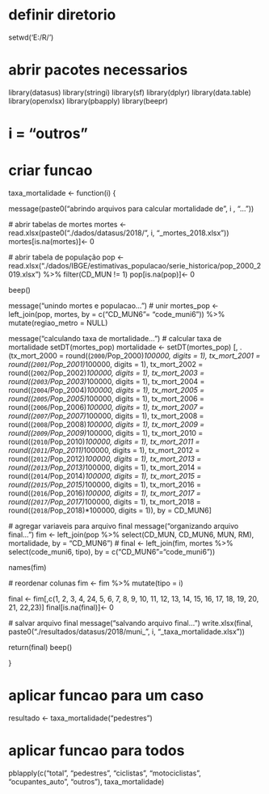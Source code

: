 # definir diretorio
setwd('E:/R/')

# abrir pacotes necessarios
library(datasus)
library(stringi)
library(sf)
library(dplyr)
library(data.table)
library(openxlsx)
library(pbapply)
library(beepr)


# i = "outros"

# criar funcao 
taxa_mortalidade <- function(i) {
  
  message(paste0("abrindo arquivos para calcular mortalidade de ", i , "..."))
  
  # abrir tabelas de mortes
  mortes <- read.xlsx(paste0("./dados/datasus/2018/", i, "_mortes_2018.xlsx"))
  mortes[is.na(mortes)]<- 0
  
  # abrir tabela de população
  pop <- read.xlsx("./dados/IBGE/estimativas_populacao/serie_historica/pop_2000_2019.xlsx") %>%
    filter(CD_MUN != 1)
  pop[is.na(pop)]<- 0
  
  
  beep()
  
  
  message("unindo mortes e populacao...")
  # unir 
  mortes_pop <- left_join(pop, mortes, by = c("CD_MUN6"= "code_muni6")) %>% mutate(regiao_metro = NULL)
  
  message("calculando taxa de mortalidade...")
  # calcular taxa de mortalidade
  setDT(mortes_pop)
  mortalidade <- setDT(mortes_pop) [, .(tx_mort_2000 = round((`2000`/Pop_2000)*100000, digits = 1),
                                        tx_mort_2001 = round((`2001`/Pop_2001)*100000, digits = 1),
                                        tx_mort_2002 = round((`2002`/Pop_2002)*100000, digits = 1),
                                        tx_mort_2003 = round((`2003`/Pop_2003)*100000, digits = 1),
                                        tx_mort_2004 = round((`2004`/Pop_2004)*100000, digits = 1),
                                        tx_mort_2005 = round((`2005`/Pop_2005)*100000, digits = 1),
                                        tx_mort_2006 = round((`2006`/Pop_2006)*100000, digits = 1),
                                        tx_mort_2007 = round((`2007`/Pop_2007)*100000, digits = 1),
                                        tx_mort_2008 = round((`2008`/Pop_2008)*100000, digits = 1),
                                        tx_mort_2009 = round((`2009`/Pop_2009)*100000, digits = 1),
                                        tx_mort_2010 = round((`2010`/Pop_2010)*100000, digits = 1),
                                        tx_mort_2011 = round((`2011`/Pop_2011)*100000, digits = 1),
                                        tx_mort_2012 = round((`2012`/Pop_2012)*100000, digits = 1),
                                        tx_mort_2013 = round((`2013`/Pop_2013)*100000, digits = 1),
                                        tx_mort_2014 = round((`2014`/Pop_2014)*100000, digits = 1),
                                        tx_mort_2015 = round((`2015`/Pop_2015)*100000, digits = 1),
                                        tx_mort_2016 = round((`2016`/Pop_2016)*100000, digits = 1),
                                        tx_mort_2017 = round((`2017`/Pop_2017)*100000, digits = 1),
                                        tx_mort_2018 = round((`2018`/Pop_2018)*100000, digits = 1)), 
                                    by = CD_MUN6]
  
  # agregar variaveis para arquivo final
  message("organizando arquivo final...")
  fim <- left_join(pop %>% select(CD_MUN, CD_MUN6, MUN, RM), mortalidade, by = "CD_MUN6")
  # final <- left_join(fim, mortes %>% select(code_muni6, tipo), by = c("CD_MUN6"="code_muni6"))
  
  names(fim)
  
  # reordenar colunas
  fim <- fim %>% mutate(tipo = i)
  
  final <- fim[,c(1, 2, 3, 4, 24, 5, 6, 7, 8, 9, 10, 11, 12, 13, 14, 15, 16, 17, 18, 19, 20, 21, 22,23)]
  final[is.na(final)]<- 0
  
  # salvar arquivo final
  message("salvando arquivo final...")
  write.xlsx(final, paste0("./resultados/datasus/2018/muni_", i, "_taxa_mortalidade.xlsx"))
  
  return(final)
  beep()
  
  
}

# aplicar funcao para um caso
resultado <- taxa_mortalidade("pedestres")


# aplicar funcao para todos
pblapply(c("total", "pedestres", "ciclistas", 
           "motociclistas", "ocupantes_auto", "outros"), 
         taxa_mortalidade)
